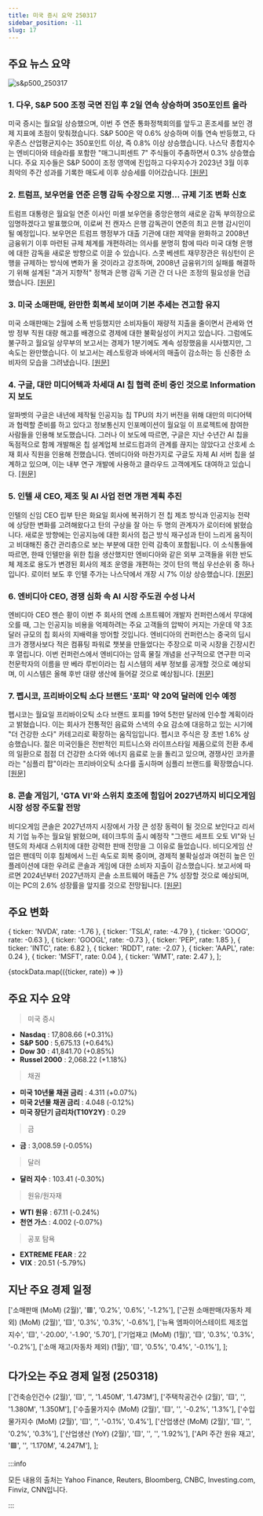 ```yaml
---
title: 미국 증시 요약 250317
sidebar_position: -11
slug: 17
---
```


## 주요 뉴스 요약

![s&p500_250317](/map/250317.png)

### 1. **다우, S&P 500 조정 국면 진입 후 2일 연속 상승하며 350포인트 올라**

미국 증시는 월요일 상승했으며, 이번 주 연준 통화정책회의를 앞두고 혼조세를 보인 경제 지표에 초점이 맞춰졌습니다. S&P 500은 약 0.6% 상승하며 이틀 연속 반등했고, 다우존스 산업평균지수는 350포인트 이상, 즉 0.8% 이상 상승했습니다. 나스닥 종합지수는 엔비디아와 테슬라를 포함한 "매그니피센트 7" 주식들이 주춤하면서 0.3% 상승했습니다. 주요 지수들은 S&P 500이 조정 영역에 진입하고 다우지수가 2023년 3월 이후 최악의 주간 성과를 기록한 매도세 이후 상승세를 이어갔습니다. [[원문]](https://finance.yahoo.com/news/live/stock-market-today-dow-gains-350-points-as-stocks-climb-for-2nd-day-after-sp-500-enters-correction-200032691.html)

### 2. **트럼프, 보우먼을 연준 은행 감독 수장으로 지명... 규제 기조 변화 신호**

트럼프 대통령은 월요일 연준 이사인 미셸 보우먼을 중앙은행의 새로운 감독 부의장으로 임명하겠다고 발표했으며, 이로써 전 캔자스 은행 감독관이 연준의 최고 은행 감시인이 될 예정입니다. 보우먼은 트럼프 행정부가 대출 기관에 대한 제약을 완화하고 2008년 금융위기 이후 마련된 규제 체계를 개편하려는 의사를 분명히 함에 따라 미국 대형 은행에 대한 감독을 새로운 방향으로 이끌 수 있습니다. 스콧 베센트 재무장관은 워싱턴이 은행을 규제하는 방식에 변화가 올 것이라고 강조하며, 2008년 금융위기의 실패를 해결하기 위해 설계된 "과거 지향적" 정책과 은행 감독 기관 간 더 나은 조정의 필요성을 언급했습니다. [[원문]](https://finance.yahoo.com/news/trump-names-bowman-as-feds-top-bank-cop-signaling-shift-in-regulatory-stance-201555526.html)

### 3. **미국 소매판매, 완만한 회복세 보이며 기본 추세는 견고함 유지**

미국 소매판매는 2월에 소폭 반등했지만 소비자들이 재량적 지출을 줄이면서 관세와 연방 정부 직원 대량 해고를 배경으로 경제에 대한 불확실성이 커지고 있습니다. 그럼에도 불구하고 월요일 상무부의 보고서는 경제가 1분기에도 계속 성장했음을 시사했지만, 그 속도는 완만했습니다. 이 보고서는 레스토랑과 바에서의 매출이 감소하는 등 신중한 소비자의 모습을 그려냈습니다. [[원문]](https://www.reuters.com/markets/us/us-retail-sales-rebound-moderately-february-2025-03-17/)

### 4. **구글, 대만 미디어텍과 차세대 AI 칩 협력 준비 중인 것으로 Information지 보도**

알파벳의 구글은 내년에 제작될 인공지능 칩 TPU의 차기 버전을 위해 대만의 미디어텍과 협력할 준비를 하고 있다고 정보통신지 인포메이션이 월요일 이 프로젝트에 참여한 사람들을 인용해 보도했습니다. 그러나 이 보도에 따르면, 구글은 지난 수년간 AI 칩을 독점적으로 함께 개발해온 칩 설계업체 브로드컴과의 관계를 끊지는 않았다고 산호세 소재 회사 직원을 인용해 전했습니다. 엔비디아와 마찬가지로 구글도 자체 AI 서버 칩을 설계하고 있으며, 이는 내부 연구 개발에 사용하고 클라우드 고객에게도 대여하고 있습니다. [[원문]](https://www.reuters.com/technology/artificial-intelligence/google-preparing-partner-with-taiwans-mediatek-next-ai-chip-information-reports-2025-03-17/)

### 5. **인텔 새 CEO, 제조 및 AI 사업 전면 개편 계획 추진**

인텔의 신임 CEO 립부 탄은 화요일 회사에 복귀하기 전 칩 제조 방식과 인공지능 전략에 상당한 변화를 고려해왔다고 탄의 구상을 잘 아는 두 명의 관계자가 로이터에 밝혔습니다. 새로운 방향에는 인공지능에 대한 회사의 접근 방식 재구성과 탄이 느리게 움직이고 비대해진 중간 관리층으로 보는 부분에 대한 인력 감축이 포함됩니다. 이 소식통들에 따르면, 한때 인텔만을 위한 칩을 생산했지만 엔비디아와 같은 외부 고객들을 위한 반도체 제조로 용도가 변경된 회사의 제조 운영을 개편하는 것이 탄의 핵심 우선순위 중 하나입니다. 로이터 보도 후 인텔 주가는 나스닥에서 개장 시 7% 이상 상승했습니다. [[원문]](https://www.reuters.com/technology/intels-new-ceo-plots-overhaul-manufacturing-ai-operations-2025-03-17/)

### 6. **엔비디아 CEO, 경쟁 심화 속 AI 시장 주도권 수성 나서**

엔비디아 CEO 젠슨 황이 이번 주 회사의 연례 소프트웨어 개발자 컨퍼런스에서 무대에 오를 때, 그는 인공지능 비용을 억제하려는 주요 고객들의 압박이 커지는 가운데 약 3조 달러 규모의 칩 회사의 지배력을 방어할 것입니다. 엔비디아의 컨퍼런스는 중국의 딥시크가 경쟁사보다 적은 컴퓨팅 파워로 챗봇을 만들었다는 주장으로 미국 시장을 긴장시킨 후 열립니다. 이번 컨퍼런스에서 엔비디아는 암흑 물질 개념을 선구적으로 연구한 미국 천문학자의 이름을 딴 베라 루빈이라는 칩 시스템의 세부 정보를 공개할 것으로 예상되며, 이 시스템은 올해 후반 대량 생산에 들어갈 것으로 예상됩니다. [[원문]](https://www.reuters.com/technology/nvidia-ceo-defend-ai-dominance-competition-intensifies-2025-03-17/)

### 7. **펩시코, 프리바이오틱 소다 브랜드 '포피' 약 20억 달러에 인수 예정**

펩시코는 월요일 프리바이오틱 소다 브랜드 포피를 19억 5천만 달러에 인수할 계획이라고 밝혔습니다. 이는 회사가 전통적인 음료와 스낵의 수요 감소에 대응하고 있는 시기에 "더 건강한 소다" 카테고리로 확장하는 움직임입니다. 펩시코 주식은 장 초반 1.6% 상승했습니다. 젊은 미국인들은 전반적인 피트니스와 라이프스타일 제품으로의 전환 추세의 일환으로 점점 더 건강한 소다와 에너지 음료로 눈을 돌리고 있으며, 경쟁사인 코카콜라는 "심플리 팝"이라는 프리바이오틱 소다를 출시하며 심플리 브랜드를 확장했습니다. [[원문]](https://www.reuters.com/business/retail-consumer/pepsico-buy-healthier-soda-brand-poppi-nearly-2-bln-deal-2025-03-17/)

### 8. **콘솔 게임기, 'GTA VI'와 스위치 호조에 힘입어 2027년까지 비디오게임 시장 성장 주도할 전망**

비디오게임 콘솔은 2027년까지 시장에서 가장 큰 성장 동력이 될 것으로 보인다고 리서치 기업 뉴주는 월요일 밝혔으며, 테이크투의 출시 예정작 "그랜드 세프트 오토 VI"와 닌텐도의 차세대 스위치에 대한 강력한 판매 전망을 그 이유로 들었습니다. 비디오게임 산업은 팬데믹 이후 침체에서 느린 속도로 회복 중이며, 경제적 불확실성과 여전히 높은 인플레이션에 대한 우려로 콘솔과 게임에 대한 소비자 지출이 감소했습니다. 보고서에 따르면 2024년부터 2027년까지 콘솔 소프트웨어 매출은 7% 성장할 것으로 예상되며, 이는 PC의 2.6% 성장률을 앞지를 것으로 전망됩니다. [[원문]](https://www.reuters.com/technology/consoles-power-videogame-market-growth-until-2027-gta-vi-switch-boost-2025-03-17/)

## 주요 변화

  { ticker: 'NVDA', rate: -1.76 },
  { ticker: 'TSLA', rate: -4.79 },
  { ticker: 'GOOG', rate: -0.63 },
  { ticker: 'GOOGL', rate: -0.73 },
  { ticker: 'PEP', rate: 1.85 },
  { ticker: 'INTC', rate: 6.82 },
  { ticker: 'RDDT', rate: -2.07 },
  { ticker: 'AAPL', rate: 0.24 },
  { ticker: 'MSFT', rate: 0.04 },
  { ticker: 'WMT', rate: 2.47 },
];

{stockData.map(({ticker, rate}) => <StockCardMini key={ticker} ticker={ticker} rate={rate}></StockCardMini>)}

## 주요 지수 요약

> 미국 증시

- **Nasdaq** : 17,808.66 (+0.31%)
- **S&P 500** : 5,675.13 (+0.64%)
- **Dow 30** : 41,841.70 (+0.85%)
- **Russel 2000** : 2,068.22 (+1.18%)

> 채권

- **미국 10년물 채권 금리** : 4.311 (+0.07%)
- **미국 2년물 채권 금리** : 4.048 (-0.12%)
- **미국 장단기 금리차(T10Y2Y)** : 0.29

> 금

- **금** : 3,008.59 (-0.05%)

> 달러

- **달러 지수** : 103.41 (-0.30%)

> 원유/원자재

- **WTI 원유** : 67.11 (-0.24%)
- **천연 가스** : 4.002 (-0.07%)

> 공포 탐욕

- **EXTREME FEAR** : 22
- **VIX** : 20.51 (-5.79%)

## 지난 주요 경제 일정

  ['소매판매 (MoM) (2월)', '🟥', '0.2%', '0.6%', '-1.2%'],
  ['근원 소매판매(자동차 제외) (MoM) (2월)', '🟨', '0.3%', '0.3%', '-0.6%'],
  ['뉴욕 엠파이어스테이트 제조업 지수', '🟨', '-20.00', '-1.90', '5.70'],
  ['기업재고 (MoM) (1월)', '🟨', '0.3%', '0.3%', '-0.2%'],
  ['소매 재고(자동차 제외) (1월)', '🟨', '0.5%', '0.4%', '-0.1%'],
];

<EconomicCalendar data={eventsData} />

## 다가오는 주요 경제 일정 (250318)

  ['건축승인건수 (2월)', '🟨', '', '1.450M', '1.473M'],
  ['주택착공건수 (2월)', '🟨', '', '1.380M', '1.350M'],
  ['수출물가지수 (MoM) (2월)', '🟨', '', '-0.2%', '1.3%'],
  ['수입물가지수 (MoM) (2월)', '🟨', '', '-0.1%', '0.4%'],
  ['산업생산 (MoM) (2월)', '🟨', '', '0.2%', '0.3%'],
  ['산업생산 (YoY) (2월)', '🟨', '', '', '1.92%'],
  ['API 주간 원유 재고', '🟩', '', '1.170M', '4.247M'],
];

<EconomicCalendar data={nextEventsData} />

:::info

모든 내용의 출처는 Yahoo Finance, Reuters, Bloomberg, CNBC, Investing.com, Finviz, CNN입니다.

:::
